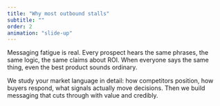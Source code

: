 ```yaml
---
title: "Why most outbound stalls"
subtitle: ""
order: 2
animation: "slide-up"
---
```


Messaging fatigue is real. Every prospect hears the same phrases, the same logic, the same claims about ROI. When everyone says the same thing, even the best product sounds ordinary.

We study your market language in detail: how competitors position, how buyers respond, what signals actually move decisions. Then we build messaging that cuts through with value and credibly.

